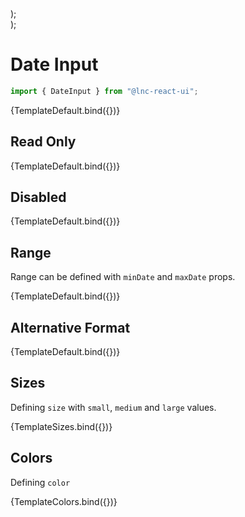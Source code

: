 
<Meta title="Basic Inputs/Date Input" component={DateInput} />


  <div style={{ display: "flex", flexDirection: "column", gap: "12px" }}>
    <DateInput {...args} size="small" />
    <DateInput {...args} size="medium" />
    <DateInput {...args} size="large" />
  </div>
);

  <div style={{ display: "flex", flexDirection: "column", gap: "12px" }}>
    <DateInput {...args} color="primary" />
    <DateInput {...args} color="secondary" />
    <DateInput {...args} color="success" />
    <DateInput {...args} color="warning" />
    <DateInput {...args} color="danger" />
    <DateInput {...args} color="info" />
  </div>
);

# Date Input

```jsx
import { DateInput } from "@lnc-react-ui";
```

<Canvas withSource="open">
  <Story name="Default" args={{}}>
    {TemplateDefault.bind({})}
  </Story>
</Canvas>

<ArgsTable story="Default" />

## Read Only

<Canvas>
  <Story
    name="Read Only"
    args={{
      readOnly: true,
      style: { width: "300px" },
      value: "2022-01-01",
    }}
  >
    {TemplateDefault.bind({})}
  </Story>
</Canvas>

## Disabled

<Canvas withSource="open">
  <Story
    name="Disabled"
    args={{
      disabled: true,
      placeholder: "Disabled",
      style: { width: "300px" },
    }}
  >
    {TemplateDefault.bind({})}
  </Story>
</Canvas>

## Range

Range can be defined with `minDate` and `maxDate` props.

<Canvas withSource="open">
  <Story
    name="Range"
    args={{
      value: "2022-01-05",
      minDate: "2022-01-01",
      maxDate: "2022-01-15",
    }}
  >
    {TemplateDefault.bind({})}
  </Story>
</Canvas>

## Alternative Format

<Canvas withSource="open">
  <Story
    name="Alternative Format"
    args={{
      value: "2022-01-05",
      format: "YYYY-MM-DD",
    }}
  >
    {TemplateDefault.bind({})}
  </Story>
</Canvas>

## Sizes

Defining `size` with `small`, `medium` and `large` values.

<Canvas>
  <Story name="Sizes" args={{}}>
    {TemplateSizes.bind({})}
  </Story>
</Canvas>

## Colors

Defining `color`

<Canvas>
  <Story name="Colors" args={{}}>
    {TemplateColors.bind({})}
  </Story>
</Canvas>
